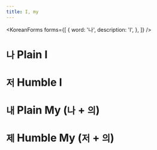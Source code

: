 ```yaml
---
title: I, my
---
```



<KoreanForms
  forms={[
    {
      word: '나',
      description: 'I',
    },
  ]}
/>

# `나` Plain I

# `저` Humble I

# `내` Plain My (`나` + `의`)

# `제` Humble My (`저` + `의`)
